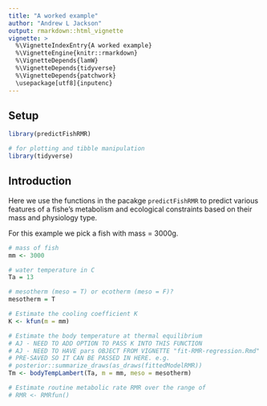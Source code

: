 ```yaml
---
title: "A worked example"
author: "Andrew L Jackson"
output: rmarkdown::html_vignette
vignette: >
  %\VignetteIndexEntry{A worked example}
  %\VignetteEngine{knitr::rmarkdown}
  %\VignetteDepends{lamW}
  %\VignetteDepends{tidyverse}
  %\VignetteDepends{patchwork}
  \usepackage[utf8]{inputenc}
---
```



## Setup

```r
library(predictFishRMR)

# for plotting and tibble manipulation
library(tidyverse)


```

## Introduction

Here we use the functions in the pacakge `predictFishRMR` to predict various features of a fishe's metabolism and ecological constraints based on their mass and physiology type. 

For this example we pick a fish with mass = 3000g.

```r

# mass of fish
mm <- 3000

# water temperature in C
Ta = 13

# mesotherm (meso = T) or ecotherm (meso = F)?
mesotherm = T

# Estimate the cooling coefficient K
K <- kfun(m = mm)

# Estimate the body temperature at thermal equilibrium
# AJ - NEED TO ADD OPTION TO PASS K INTO THIS FUNCTION
# AJ - NEED TO HAVE pars OBJECT FROM VIGNETTE "fit-RMR-regression.Rmd" 
# PRE-SAVED SO IT CAN BE PASSED IN HERE. e.g. 
# posterior::summarize_draws(as_draws(fittedModelRMR))
Tm <- bodyTempLambert(Ta, m = mm, meso = mesotherm)

# Estimate routine metabolic rate RMR over the range of 
# RMR <- RMRfun()



```




